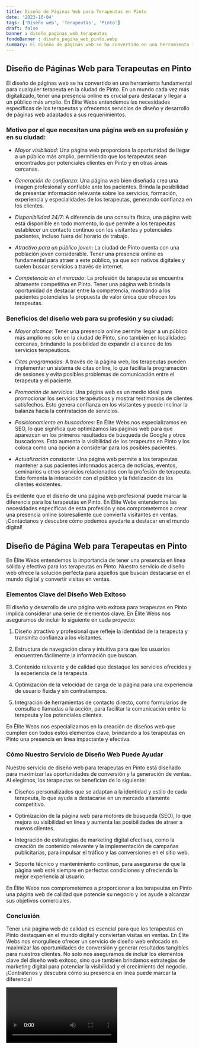 ```yaml
---
title: Diseño de Páginas Web para Terapeutas en Pinto
date: '2023-10-04'
tags: ['Diseño web', 'Terapeutas', 'Pinto']
draft: false
banner : diseño_paginas_web_terapeutas
fondoBanner : diseño_pagina_web_pinto.webp
summary: El diseño de páginas web se ha convertido en una herramienta fundamental para cualquier terapeuta en la ciudad de Pinto. En un mundo cada vez más digitalizado, tener una presencia online es crucial para destacar y llegar a un público más amplio. En Élite Webs entendemos las necesidades específicas de los terapeutas y ofrecemos servicios de diseño y desarrollo de páginas web adaptados a sus requerimientos. 
---
```


## Diseño de Páginas Web para Terapeutas en Pinto

El diseño de páginas web se ha convertido en una herramienta fundamental para cualquier terapeuta en la ciudad de Pinto. En un mundo cada vez más digitalizado, tener una presencia online es crucial para destacar y llegar a un público más amplio. En Élite Webs entendemos las necesidades específicas de los terapeutas y ofrecemos servicios de diseño y desarrollo de páginas web adaptados a sus requerimientos. 

### Motivo por el que necesitan una página web en su profesión y en su ciudad:

- *Mayor visibilidad*: Una página web proporciona la oportunidad de llegar a un público más amplio, permitiendo que los terapeutas sean encontrados por potenciales clientes en Pinto y en otras áreas cercanas.

- *Generación de confianza*: Una página web bien diseñada crea una imagen profesional y confiable ante los pacientes. Brinda la posibilidad de presentar información relevante sobre los servicios, formación, experiencia y especialidades de los terapeutas, generando confianza en los clientes.

- *Disponibilidad 24/7*: A diferencia de una consulta física, una página web está disponible en todo momento, lo que permite a los terapeutas establecer un contacto continuo con los visitantes y potenciales pacientes, incluso fuera del horario de trabajo.

- *Atractivo para un público joven*: La ciudad de Pinto cuenta con una población joven considerable. Tener una presencia online es fundamental para atraer a este público, ya que son nativos digitales y suelen buscar servicios a través de internet.

- *Competencia en el mercado*: La profesión de terapeuta se encuentra altamente competitiva en Pinto. Tener una página web brinda la oportunidad de destacar entre la competencia, mostrando a los pacientes potenciales la propuesta de valor única que ofrecen los terapeutas.

### Beneficios del diseño web para su profesión y su ciudad:

- *Mayor alcance*: Tener una presencia online permite llegar a un público más amplio no solo en la ciudad de Pinto, sino también en localidades cercanas, brindando la posibilidad de expandir el alcance de los servicios terapéuticos.

- *Citas programadas*: A través de la página web, los terapeutas pueden implementar un sistema de citas online, lo que facilita la programación de sesiones y evita posibles problemas de comunicación entre el terapeuta y el paciente.

- *Promoción de servicios*: Una página web es un medio ideal para promocionar los servicios terapéuticos y mostrar testimonios de clientes satisfechos. Esto genera confianza en los visitantes y puede inclinar la balanza hacia la contratación de servicios.

- *Posicionamiento en buscadores*: En Élite Webs nos especializamos en SEO, lo que significa que optimizamos las páginas web para que aparezcan en los primeros resultados de búsqueda de Google y otros buscadores. Esto aumenta la visibilidad de los terapeutas en Pinto y los coloca como una opción a considerar para los posibles pacientes.

- *Actualización constante*: Una página web permite a los terapeutas mantener a sus pacientes informados acerca de noticias, eventos, seminarios u otros servicios relacionados con la profesión de terapeuta. Esto fomenta la interacción con el público y la fidelización de los clientes existentes.

Es evidente que el diseño de una página web profesional puede marcar la diferencia para los terapeutas en Pinto. En Élite Webs entendemos las necesidades específicas de esta profesión y nos comprometemos a crear una presencia online sobresaliente que convierta visitantes en ventas. ¡Contáctanos y descubre cómo podemos ayudarte a destacar en el mundo digital!

<GifSeo />

<Cta />

## Diseño de Página Web para Terapeutas en Pinto

En Élite Webs entendemos la importancia de tener una presencia en línea sólida y efectiva para los terapeutas en Pinto. Nuestro servicio de diseño web ofrece la solución perfecta para aquellos que buscan destacarse en el mundo digital y convertir visitas en ventas. 

### Elementos Clave del Diseño Web Exitoso

El diseño y desarrollo de una página web exitosa para terapeutas en Pinto implica considerar una serie de elementos clave. En Élite Webs nos aseguramos de incluir lo siguiente en cada proyecto:

1. Diseño atractivo y profesional que refleje la identidad de la terapeuta y transmita confianza a los visitantes.

2. Estructura de navegación clara y intuitiva para que los usuarios encuentren fácilmente la información que buscan.

3. Contenido relevante y de calidad que destaque los servicios ofrecidos y la experiencia de la terapeuta.

4. Optimización de la velocidad de carga de la página para una experiencia de usuario fluida y sin contratiempos.

5. Integración de herramientas de contacto directo, como formularios de consulta o llamadas a la acción, para facilitar la comunicación entre la terapeuta y los potenciales clientes.

En Élite Webs nos especializamos en la creación de diseños web que cumplen con todos estos elementos clave, brindando a los terapeutas en Pinto una presencia en línea impactante y efectiva.

### Cómo Nuestro Servicio de Diseño Web Puede Ayudar

Nuestro servicio de diseño web para terapeutas en Pinto está diseñado para maximizar las oportunidades de conversión y la generación de ventas. Al elegirnos, los terapeutas se benefician de lo siguiente:

- Diseños personalizados que se adaptan a la identidad y estilo de cada terapeuta, lo que ayuda a destacarse en un mercado altamente competitivo.

- Optimización de la página web para motores de búsqueda (SEO), lo que mejora su visibilidad en línea y aumenta las posibilidades de atraer a nuevos clientes.

- Integración de estrategias de marketing digital efectivas, como la creación de contenido relevante y la implementación de campañas publicitarias, para impulsar el tráfico y las conversiones en el sitio web.

- Soporte técnico y mantenimiento continuo, para asegurarse de que la página web esté siempre en perfectas condiciones y ofreciendo la mejor experiencia al usuario.

En Élite Webs nos comprometemos a proporcionar a los terapeutas en Pinto una página web de calidad que potencie su negocio y los ayude a alcanzar sus objetivos comerciales.

### Conclusión

Tener una página web de calidad es esencial para que los terapeutas en Pinto destaquen en el mundo digital y conviertan visitas en ventas. En Élite Webs nos enorgullece ofrecer un servicio de diseño web enfocado en maximizar las oportunidades de conversión y generar resultados tangibles para nuestros clientes. No solo nos aseguramos de incluir los elementos clave del diseño web exitoso, sino que también brindamos estrategias de marketing digital para potenciar la visibilidad y el crecimiento del negocio. ¡Contrátenos y descubra cómo su presencia en línea puede marcar la diferencia!

<Video />

<CtaBot job='Terapeutas' city='Pinto'/>

<Gmaps query='Pinto+españa+maps' />